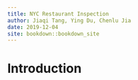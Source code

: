 ```yaml
--- 
title: NYC Restaurant Inspection
author: Jiaqi Tang, Ying Du, Chenlu Jia
date: 2019-12-04
site: bookdown::bookdown_site
---
```


# Introduction

